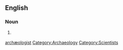 ==English==

===Noun===
{{en-noun}}

# {{chiefly|British}} {{alternative spelling of|[[archaeologist]]}}

[[Category:English words spelled with ligatures|archæologist]]
[[Category:Archaeology]]
[[Category:Scientists]]